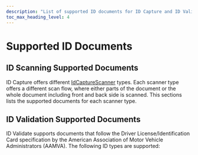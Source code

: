 ```yaml
---
description: "List of supported ID documents for ID Capture and ID Validate."
toc_max_heading_level: 4
---
```


# Supported ID Documents

## ID Scanning Supported Documents

ID Capture offers different [IdCaptureScanner](https://docs.scandit.com/data-capture-sdk/android/id-capture/api/id-capture-scanner.html#id-capture-scanner) types. Each scanner type offers a different scan flow, where either parts of the document or the whole document including front and back side is scanned. This sections lists the supported documents for each scanner type.


<IdDocumentsFull/>


<IdDocumentsSingleSide/>

## ID Validation Supported Documents

ID Validate supports documents that follow the Driver License/Identification Card specification by the American Association of Motor Vehicle Administrators (AAMVA). The following ID types are supported:


<IdValidateDocuments/>
